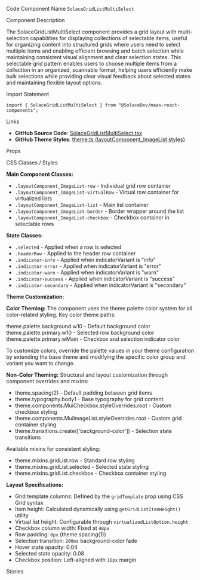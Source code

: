 
<Meta of={SolaceGridListMultiSelectStories} />

<Title>Grid List Multi Select</Title>

<Description of={SolaceGridListMultiSelectStories} />

<Subtitle>Code Component Name</Subtitle>
`SolaceGridListMultiSelect`

<Subtitle>Component Description</Subtitle>

The SolaceGridListMultiSelect component provides a grid layout with multi-selection capabilities for displaying collections of selectable items, useful for organizing content into structured grids where users need to select multiple items and enabling efficient browsing and batch selection while maintaining consistent visual alignment and clear selection states. This selectable grid pattern enables users to choose multiple items from a collection in an organized, scannable format, helping users efficiently make bulk selections while providing clear visual feedback about selected states and maintaining flexible layout options.

<Subtitle>Import Statement</Subtitle>

```tsx
import { SolaceGridListMultiSelect } from "@SolaceDev/maas-react-components";
```

<Subtitle>Links</Subtitle>

- **GitHub Source Code**: [SolaceGridListMultiSelect.tsx](https://github.com/SolaceDev/maas-react-components/blob/main/src/components/layout/SolaceGridListMultiSelect.tsx)
- **GitHub Theme Styles**: <a href="https://github.com/SolaceDev/maas-react-components/blob/main/src/resources/theme.ts#:~:text=layoutComponent_ImageList" target="_blank">theme.ts (layoutComponent_ImageList styles)</a>

<Subtitle>Props</Subtitle>

<ArgTypes of={SolaceGridListMultiSelectStories} />

<Subtitle>CSS Classes / Styles</Subtitle>

**Main Component Classes:**

- `.layoutComponent_ImageList-row` - Individual grid row container
- `.layoutComponent_ImageList-virtualRow` - Virtual row container for virtualized lists
- `.layoutComponent_ImageList-list` - Main list container
- `.layoutComponent_ImageList-border` - Border wrapper around the list
- `.layoutComponent_ImageList-checkbox` - Checkbox container in selectable rows

**State Classes:**

- `.selected` - Applied when a row is selected
- `.headerRow` - Applied to the header row container
- `.indicator-info` - Applied when indicatorVariant is "info"
- `.indicator-error` - Applied when indicatorVariant is "error"
- `.indicator-warn` - Applied when indicatorVariant is "warn"
- `.indicator-success` - Applied when indicatorVariant is "success"
- `.indicator-secondary` - Applied when indicatorVariant is "secondary"

**Theme Customization:**

**Color Theming:**
The component uses the theme.palette color system for all color-related styling. Key color theme paths:

<div style={{ display: "flex", alignItems: "center", margin: "8px 0" }}>
	<div
		style={{
			width: "16px",
			height: "16px",
			backgroundColor: "#FFFFFF",
			border: "1px solid rgba(0,0,0,0.2)",
			borderRadius: "3px",
			marginRight: "8px"
		}}
	></div>
	<span>theme.palette.background.w10 - Default background color</span>
</div>
<div style={{ display: "flex", alignItems: "center", margin: "8px 0" }}>
	<div
		style={{
			width: "16px",
			height: "16px",
			backgroundColor: "#E6EFF2",
			border: "1px solid rgba(0,0,0,0.2)",
			borderRadius: "3px",
			marginRight: "8px"
		}}
	></div>
	<span>theme.palette.primary.w10 - Selected row background color</span>
</div>
<div style={{ display: "flex", alignItems: "center", margin: "8px 0" }}>
	<div
		style={{
			width: "16px",
			height: "16px",
			backgroundColor: "#015B82",
			border: "1px solid rgba(0,0,0,0.2)",
			borderRadius: "3px",
			marginRight: "8px"
		}}
	></div>
	<span>theme.palette.primary.wMain - Checkbox and selection indicator color</span>
</div>

To customize colors, override the palette values in your theme configuration by extending the base theme and modifying the specific color group and variant you want to change.

**Non-Color Theming:**
Structural and layout customization through component overrides and mixins:

- theme.spacing(2) - Default padding between grid items
- theme.typography.body1 - Base typography for grid content
- theme.components.MuiCheckbox.styleOverrides.root - Custom checkbox styling
- theme.components.MuiImageList.styleOverrides.root - Custom grid container styling
- theme.transitions.create(['background-color']) - Selection state transitions

Available mixins for consistent styling:

- theme.mixins.gridList.row - Standard row styling
- theme.mixins.gridList.selected - Selected state styling
- theme.mixins.gridList.checkbox - Checkbox container styling

**Layout Specifications:**

- Grid template columns: Defined by the `gridTemplate` prop using CSS Grid syntax
- Item height: Calculated dynamically using `getGridListItemHeight()` utility
- Virtual list height: Configurable through `virtualizedListOption.height`
- Checkbox column width: Fixed at `48px`
- Row padding: `8px` (theme.spacing(1))
- Selection transition: `200ms` background-color fade
- Hover state opacity: 0.04
- Selected state opacity: 0.08
- Checkbox position: Left-aligned with `16px` margin

<Subtitle>Stories</Subtitle>

<CustomStories />
